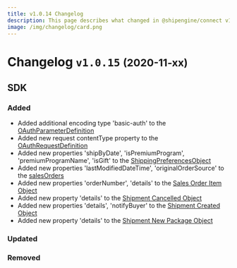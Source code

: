 ```yaml
---
title: v1.0.14 Changelog
description: This page describes what changed in @shipengine/connect v1.0.15
image: /img/changelog/card.png
---
```


Changelog `v1.0.15` <small>(2020-11-xx)</small>
=========================================================

SDK
---------------------------------------
### Added
* Added additional encoding type 'basic-auth' to the [OAuthParameterDefinition](../docs/oauth/oauth-objects)
* Added new request contentType property to the [OAuthRequestDefinition](../docs/oauth/oauth-objects)
* Added new properties 'shipByDate', 'isPremiumProgram', 'premiumProgramName', 'isGift' to the [ShippingPreferencesObject](../docs/reference/shipping-preferences.mdx)
* Added new properties 'lastModifiedDateTime', 'originalOrderSource' to the [salesOrders](../docs/reference/methods/get-sales-orders-by-date.mdx)
* Added new properties 'orderNumber', 'details' to the [Sales Order Item Object](../docs/reference/sales-order-item.mdx)
* Added new property 'details' to the [Shipment Cancelled Object](../docs/reference/methods/shipment-cancelled.mdx)
* Added new properties 'details', 'notifyBuyer' to the [Shipment Created Object](../docs/reference/methods/shipment-created.mdx)
* Added new property 'details' to the [Shipment New Package Object](../docs/reference/new-package-object.mdx)

### Updated

### Removed
